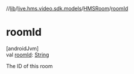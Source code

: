 //[lib](/api-reference/android/v2/home/content)/[live.hms.video.sdk.models](../index)/[HMSRoom](index)/[roomId](room-id)

# roomId

[androidJvm]\
val [roomId](room-id): [String](https://kotlinlang.org/api/latest/jvm/stdlib/kotlin/-string/index.html)

The ID of this room
